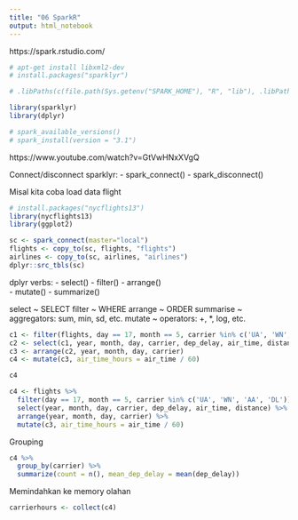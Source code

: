 ```yaml
---
title: "06 SparkR"
output: html_notebook
---
```


https://spark.rstudio.com/

```r

# apt-get install libxml2-dev
# install.packages("sparklyr")

# .libPaths(c(file.path(Sys.getenv("SPARK_HOME"), "R", "lib"), .libPaths()))

library(sparklyr)
library(dplyr)

# spark_available_versions()
# spark_install(version = "3.1")

```
https://www.youtube.com/watch?v=GtVwHNxXVgQ

Connect/disconnect sparklyr:
- spark_connect()
- spark_disconnect()



Misal kita coba load data flight

```r

# install.packages("nycflights13")
library(nycflights13)
library(ggplot2)

sc <- spark_connect(master="local")
flights <- copy_to(sc, flights, "flights")
airlines <- copy_to(sc, airlines, "airlines")
dplyr::src_tbls(sc)

```
dplyr verbs:
- select()
- filter()
- arrange()  
- mutate()
- summarize()

select ~ SELECT
filter ~ WHERE
arrange ~ ORDER
summarise ~ aggregators: sum, min, sd, etc.
mutate ~ operators: +, *, log, etc.

```r

c1 <- filter(flights, day == 17, month == 5, carrier %in% c('UA', 'WN', 'AA', 'DL'))
c2 <- select(c1, year, month, day, carrier, dep_delay, air_time, distance)
c3 <- arrange(c2, year, month, day, carrier)
c4 <- mutate(c3, air_time_hours = air_time / 60)

c4

```

```r

c4 <- flights %>% 
  filter(day == 17, month == 5, carrier %in% c('UA', 'WN', 'AA', 'DL')) %>%
  select(year, month, day, carrier, dep_delay, air_time, distance) %>%
  arrange(year, month, day, carrier) %>%
  mutate(c3, air_time_hours = air_time / 60)

```

Grouping

```r

c4 %>%
  group_by(carrier) %>%
  summarize(count = n(), mean_dep_delay = mean(dep_delay))

```

Memindahkan ke memory olahan 

```r

carrierhours <- collect(c4)

```